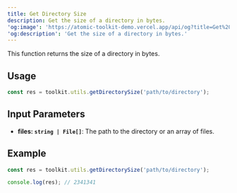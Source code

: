 ```yaml
---
title: Get Directory Size
description: Get the size of a directory in bytes.
'og:image': 'https://atomic-toolkit-demo.vercel.app/api/og?title=Get%20Directory%20Size'
'og:description': 'Get the size of a directory in bytes.'
---
```


This function returns the size of a directory in bytes.

## Usage

```ts
const res = toolkit.utils.getDirectorySize('path/to/directory');
```

## Input Parameters

-   **files: `string | File[]`**: The path to the directory or an array of files.

## Example

```ts
const res = toolkit.utils.getDirectorySize('path/to/directory');

console.log(res); // 2341341
```
